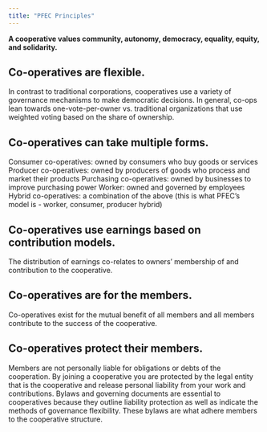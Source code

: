 ```yaml
---
title: "PFEC Principles"
---
```


**A cooperative values community, autonomy, democracy, equality, equity, and solidarity.**

## Co-operatives are flexible.

In contrast to traditional corporations, cooperatives use a variety of governance mechanisms to make democratic decisions. In general, co-ops lean towards one-vote-per-owner vs. traditional organizations that use weighted voting based on the share of ownership.

## Co-operatives can take multiple forms.

Consumer co-operatives: owned by consumers who buy goods or services
Producer co-operatives: owned by producers of goods who process and market their products
Purchasing co-operatives: owned by businesses to improve purchasing power
Worker: owned and governed by employees
Hybrid co-operatives: a combination of the above (this is what PFEC’s model is - worker, consumer, producer hybrid)

## Co-operatives use earnings based on contribution models.

The distribution of earnings co-relates to owners’ membership of and contribution to the cooperative.

## Co-operatives are for the members.

Co-operatives exist for the mutual benefit of all members and all members contribute to the success of the cooperative.

## Co-operatives protect their members.

Members are not personally liable for obligations or debts of the cooperation. By joining a cooperative you are protected by the legal entity that is the cooperative and release personal liability from your work and contributions. Bylaws and governing documents are essential to cooperatives because they outline liability protection as well as indicate the methods of governance flexibility. These bylaws are what adhere members to the cooperative structure.
